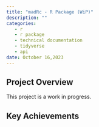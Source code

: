 ```yaml
---
title: "madRc - R Package (WiP)"
description: ""
categories:
   - r
   - r package
   - technical documentation
   - tidyverse
   - api
date: October 16,2023
---
```


## Project Overview
This project is a work in progress.

## Key Achievements